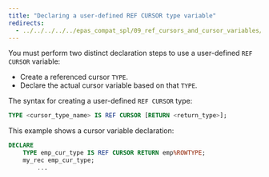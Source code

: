 ```yaml
---
title: "Declaring a user-defined REF CURSOR type variable"
redirects:
  - ../../../../../epas_compat_spl/09_ref_cursors_and_cursor_variables/02_declaring_a_cursor_variable/02_declaring_a_user_defined_ref_cursor_type_variable #generated for docs/epas/reorg-role-use-case-mode
---
```


<div id="declaring_a_user_defined_ref_cursor_type_variable" class="registered_link"></div>

You must perform two distinct declaration steps to use a user-defined `REF CURSOR` variable:

-   Create a referenced cursor `TYPE`.
-   Declare the actual cursor variable based on that `TYPE`.

The syntax for creating a user-defined `REF CURSOR` type:

```sql
TYPE <cursor_type_name> IS REF CURSOR [RETURN <return_type>];
```

This example shows a cursor variable declaration:

```sql
DECLARE
    TYPE emp_cur_type IS REF CURSOR RETURN emp%ROWTYPE;
    my_rec emp_cur_type;
        ...
```
